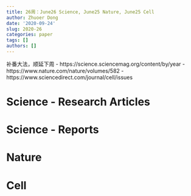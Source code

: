```yaml
---
title: 26周：June26 Science, June25 Nature, June25 Cell
author: Zhuoer Dong
date: '2020-09-24'
slug: 2020-26
categories: paper
tags: []
authors: []
---
```

   
补番大法，顺延下周
- https://science.sciencemag.org/content/by/year
- https://www.nature.com/nature/volumes/582
- https://www.sciencedirect.com/journal/cell/issues


# Science - Research Articles




# Science - Reports



# Nature




# Cell

